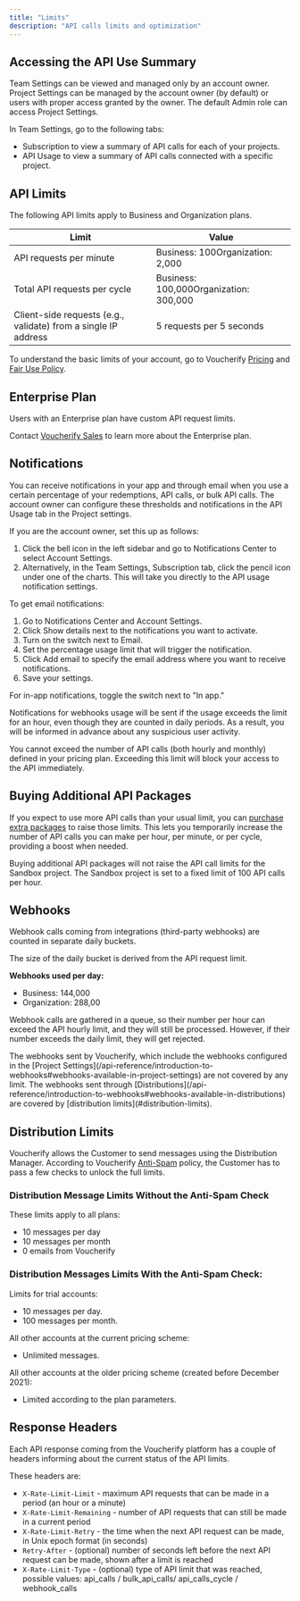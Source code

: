 ```yaml
---
title: "Limits"
description: "API calls limits and optimization"
---
```


## Accessing the API Use Summary

<Check>
  Team Settings can be viewed and managed only by an account owner. Project Settings can be managed by the account owner (by default) or users with proper access granted by the owner. The default Admin role can access Project Settings.
</Check>

In Team Settings, go to the following tabs:

* Subscription to view a summary of API calls for each of your projects.
* API Usage to view a summary of API calls connected with a specific project.

## API Limits

The following API limits apply to Business and Organization plans.

| **Limit**                                                      | **Value**                              |
| -------------------------------------------------------------- | -------------------------------------- |
| API requests per minute                                        | Business: 100Organization: 2,000       |
| Total API requests per cycle                                   | Business: 100,000Organization: 300,000 |
| Client-side requests (e.g., validate) from a single IP address | 5 requests per 5 seconds               |

To understand the basic limits of your account, go to Voucherify [Pricing](https://www.voucherify.io/pricing "Voucherify Pricing") and [Fair Use Policy](https://www.voucherify.io/legal/fair-use-policy "Voucherify Fair Use Policy").

## Enterprise Plan

Users with an Enterprise plan have custom API request limits.

Contact [Voucherify Sales](https://www.voucherify.io/contact-sales) to learn more about the Enterprise plan.

## Notifications

You can receive notifications in your app and through email when you use a certain percentage of your redemptions, API calls, or bulk API calls. The account owner can configure these thresholds and notifications in the API Usage tab in the Project settings.

If you are the account owner, set this up as follows:

1. Click the bell icon in the left sidebar and go to Notifications Center to select Account Settings.
2. Alternatively, in the Team Settings, Subscription tab, click the pencil icon under one of the charts. This will take you directly to the API usage notification settings.

To get email notifications:

1. Go to Notifications Center and Account Settings.
2. Click Show details next to the notifications you want to activate.
3. Turn on the switch next to Email.
4. Set the percentage usage limit that will trigger the notification.
5. Click Add email to specify the email address where you want to receive notifications.
6. Save your settings.

For in-app notifications, toggle the switch next to "In app."

Notifications for webhooks usage will be sent if the usage exceeds the limit for an hour, even though they are counted in daily periods. As a result, you will be informed in advance about any suspicious user activity.

<Callout icon="notebook" color="#2196F3" iconType="regular">
  You cannot exceed the number of API calls (both hourly and monthly) defined in your pricing plan. Exceeding this limit will block your access to the API immediately.
</Callout>

## Buying Additional API Packages

If you expect to use more API calls than your usual limit, you can [purchase extra packages](https://support.voucherify.io/article/583-how-to-buy-extra-api-calls-packages "Buying additional API call packages") to raise those limits. This lets you temporarily increase the number of API calls you can make per hour, per minute, or per cycle, providing a boost when needed.

<Warning>
  Buying additional API packages will not raise the API call limits for the Sandbox project. The Sandbox project is set to a fixed limit of 100 API calls per hour.
</Warning>

## Webhooks

Webhook calls coming from integrations (third-party webhooks) are counted in separate daily buckets.

The size of the daily bucket is derived from the API request limit.

**Webhooks used per day:**

* Business: 144,000
* Organization: 288,00

Webhook calls are gathered in a queue, so their number per hour can exceed the API hourly limit, and they will still be processed. However, if their number exceeds the daily limit, they will get rejected.

<Check>
  The webhooks sent by Voucherify, which include the webhooks configured in the [Project Settings](/api-reference/introduction-to-webhooks#webhooks-available-in-project-settings) are not covered by any limit. The webhooks sent through [Distributions](/api-reference/introduction-to-webhooks#webhooks-available-in-distributions) are covered by [distribution limits](#distribution-limits).
</Check>

## Distribution Limits

Voucherify allows the Customer to send messages using the Distribution Manager. According to Voucherify [Anti-Spam](https://www.voucherify.io/legal/anti-spam-policy-v1-1) policy, the Customer has to pass a few checks to unlock the full limits.

### Distribution Message Limits **Without** the Anti-Spam Check

These limits apply to all plans:

* 10 messages per day
* 10 messages per month
* 0 emails from Voucherify

### Distribution Messages Limits **With** the Anti-Spam Check:

Limits for trial accounts:

* 10 messages per day.
* 100 messages per month.

All other accounts at the current pricing scheme:

* Unlimited messages.

All other accounts at the older pricing scheme (created before December 2021):

* Limited according to the plan parameters.

## Response Headers

Each API response coming from the Voucherify platform has a couple of headers informing about the current status of the API limits.

These headers are:

* `X-Rate-Limit-Limit` - maximum API requests that can be made in a period (an hour or a minute)
* `X-Rate-Limit-Remaining` - number of API requests that can still be made in a current period
* `X-Rate-Limit-Retry` - the time when the next API request can be made, in Unix epoch format (in seconds)
* `Retry-After` - (optional) number of seconds left before the next API request can be made, shown after a limit is reached
* `X-Rate-Limit-Type` - (optional) type of API limit that was reached, possible values: api\_calls / bulk\_api\_calls/ api\_calls\_cycle / webhook\_calls
